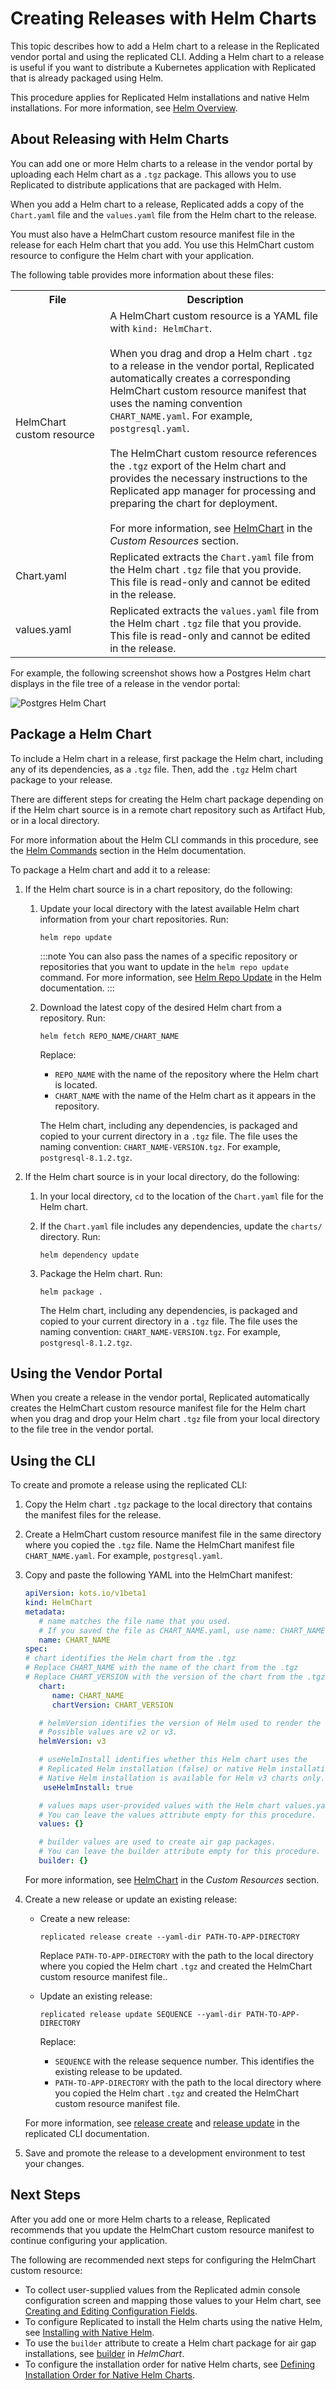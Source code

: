 

# Creating Releases with Helm Charts

This topic describes how to add a Helm chart to a release in the Replicated vendor portal and using the replicated CLI. Adding a Helm chart to a release is useful if you want to distribute a Kubernetes application with Replicated that is already packaged using Helm.

This procedure applies for Replicated Helm installations and native Helm installations. For more information, see [Helm Overview](helm-overview).

## About Releasing with Helm Charts

You can add one or more Helm charts to a release in the vendor portal by uploading each Helm chart as a `.tgz` package. This allows you to use Replicated to distribute applications that are packaged with Helm.

When you add a Helm chart to a release, Replicated adds a copy of the `Chart.yaml` file and the `values.yaml` file from the Helm chart to the release.

You must also have a HelmChart custom resource manifest file in the release for each Helm chart that you add. You use this HelmChart custom resource to configure the Helm chart with your application.

The following table provides more information about these files:

<table>
<tr>
  <th width="30%">File</th>
  <th>Description</th>
</tr>
<tr>
  <td>HelmChart custom resource</td>
  <td>A HelmChart custom resource is a YAML file with <code>kind: HelmChart</code>.
  <br/>
  <br/>
  When you drag and drop a Helm chart <code>.tgz</code> to a release in the vendor portal, Replicated automatically creates a corresponding HelmChart custom resource manifest that uses the naming convention <code>CHART_NAME.yaml</code>. For example, <code>postgresql.yaml</code>.
  <br/>
  <br/>
  The HelmChart custom resource references the <code>.tgz</code> export of the Helm chart and provides the necessary instructions to the Replicated app manager for processing and preparing the chart for deployment.
  <br/>
  <br/>
  For more information, see <a href="../reference/custom-resource-helmchart">HelmChart</a> in the <em>Custom Resources</em> section.</td>
</tr>
<tr>
  <td>Chart.yaml</td>
  <td>Replicated extracts the <code>Chart.yaml</code> file from the Helm chart <code>.tgz</code> file that you provide. This file is read-only and cannot be edited in the release.</td>
</tr>
<tr>
  <td>values.yaml</td>
  <td>Replicated extracts the <code>values.yaml</code> file from the Helm chart <code>.tgz</code> file that you provide. This file is read-only and cannot be edited in the release.</td>
</tr>
</table>

For example, the following screenshot shows how a Postgres Helm chart displays in the file tree of a release in the vendor portal:

![Postgres Helm Chart](/images/postgres-helm-chart.png)

## Package a Helm Chart

To include a Helm chart in a release, first package the Helm chart, including any of its dependencies, as a `.tgz` file. Then, add the `.tgz` Helm chart package to your release.

There are different steps for creating the Helm chart package depending on if the Helm chart source is in a remote chart repository such as Artifact Hub, or in a local directory.

For more information about the Helm CLI commands in this procedure, see the [Helm Commands](https://helm.sh/docs/helm/helm/) section in the Helm documentation.

To package a Helm chart and add it to a release:

1. If the Helm chart source is in a chart repository, do the following:

   1. Update your local directory with the latest available Helm chart information from your chart repositories. Run:

      ```
      helm repo update
      ```
      :::note
      You can also pass the names of a specific repository or repositories that you want to update in the `helm repo update` command. For more information, see [Helm Repo Update](https://helm.sh/docs/helm/helm_repo_update/) in the Helm documentation.
      :::
   1. Download the latest copy of the desired Helm chart from a repository. Run:

      ```
      helm fetch REPO_NAME/CHART_NAME
      ```
      Replace:
      * `REPO_NAME` with the name of the repository where the Helm chart is located.
      * `CHART_NAME` with the name of the Helm chart as it appears in the repository.

      The Helm chart, including any dependencies, is packaged and copied to your current directory in a `.tgz` file. The file uses the naming convention: `CHART_NAME-VERSION.tgz`. For example, `postgresql-8.1.2.tgz`.

1. If the Helm chart source is in your local directory, do the following:

   1. In your local directory, `cd` to the location of the `Chart.yaml` file for the Helm chart.

   1. If the `Chart.yaml` file includes any dependencies, update the `charts/` directory. Run:

      ```
      helm dependency update
      ```
   1. Package the Helm chart. Run:

      ```
      helm package .
      ```

      The Helm chart, including any dependencies, is packaged and copied to your current directory in a `.tgz` file. The file uses the naming convention: `CHART_NAME-VERSION.tgz`. For example, `postgresql-8.1.2.tgz`.

## Using the Vendor Portal

When you create a release in the vendor portal, Replicated automatically creates the HelmChart custom resource manifest file for the Helm chart when you drag and drop your Helm chart `.tgz` file from your local directory to the file tree in the vendor portal.

<ReleasesCreatingUi/>

## Using the CLI

To create and promote a release using the replicated CLI:

1. Copy the Helm chart `.tgz` package to the local directory that contains the manifest files for the release.

1. Create a HelmChart custom resource manifest file in the same directory where you copied the `.tgz` file. Name the HelmChart manifest file `CHART_NAME.yaml`. For example, `postgresql.yaml`.

1. Copy and paste the following YAML into the HelmChart manifest:

   ```yaml
   apiVersion: kots.io/v1beta1
   kind: HelmChart
   metadata:
      # name matches the file name that you used.
      # If you saved the file as CHART_NAME.yaml, use name: CHART_NAME
      name: CHART_NAME
   spec:
   # chart identifies the Helm chart from the .tgz
   # Replace CHART_NAME with the name of the chart from the .tgz
   # Replace CHART_VERSION with the version of the chart from the .tgz
      chart:
         name: CHART_NAME
         chartVersion: CHART_VERSION

      # helmVersion identifies the version of Helm used to render the chart.
      # Possible values are v2 or v3.
      helmVersion: v3

      # useHelmInstall identifies whether this Helm chart uses the
      # Replicated Helm installation (false) or native Helm installation (true).
      # Native Helm installation is available for Helm v3 charts only.
       useHelmInstall: true

      # values maps user-provided values with the Helm chart values.yaml file.
      # You can leave the values attribute empty for this procedure.
      values: {}

      # builder values are used to create air gap packages.
      # You can leave the builder attribute empty for this procedure.
      builder: {}
   ```
   For more information, see [HelmChart](../reference/custom-resource-helmchart) in the _Custom Resources_ section.

1. Create a new release or update an existing release:

      * Create a new release:

         ```
         replicated release create --yaml-dir PATH-TO-APP-DIRECTORY
         ```
         Replace `PATH-TO-APP-DIRECTORY` with the path to the local directory where you copied the Helm chart `.tgz` and created the HelmChart custom resource manifest file..

      * Update an existing release:

         ```
         replicated release update SEQUENCE --yaml-dir PATH-TO-APP-DIRECTORY
         ```
         Replace:
         * `SEQUENCE` with the release sequence number. This identifies the existing release to be updated.
         * `PATH-TO-APP-DIRECTORY` with the path to the local directory where you copied the Helm chart `.tgz` and created the HelmChart custom resource manifest file.

   For more information, see [release create](../reference/replicated-cli-release-create) and [release update](../reference/replicated-cli-release-update) in the replicated CLI documentation.     

1. Save and promote the release to a development environment to test your changes.

## Next Steps

After you add one or more Helm charts to a release, Replicated recommends that you update the HelmChart custom resource manifest to continue configuring your application.

The following are recommended next steps for configuring the HelmChart custom resource:

* To collect user-supplied values from the Replicated admin console configuration screen and mapping those values to your Helm chart, see [Creating and Editing Configuration Fields](admin-console-customize-config-screen).
* To configure Replicated to install the Helm charts using the native Helm, see [Installing with Native Helm](helm-installing-native-helm).
* To use the `builder` attribute to create a Helm chart package for air gap installations, see [builder](/reference/custom-resource-helmchart#builder) in _HelmChart_.
* To configure the installation order for native Helm charts, see [Defining Installation Order for Native Helm Charts](helm-native-helm-install-order).
